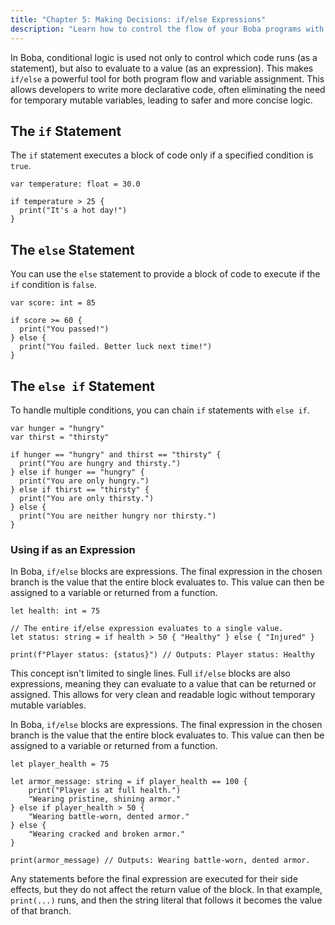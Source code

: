 ```yaml
---
title: "Chapter 5: Making Decisions: if/else Expressions"
description: "Learn how to control the flow of your Boba programs with conditionals."
---
```


In Boba, conditional logic is used not only to control which code runs (as a statement), but also to evaluate to a value (as an expression). This makes `if/else` a powerful tool for both program flow and variable assignment. This allows developers to write more declarative code, often eliminating the need for temporary mutable variables, leading to safer and more concise logic.

## The `if` Statement

The `if` statement executes a block of code only if a specified condition is `true`.

```boba
var temperature: float = 30.0

if temperature > 25 {
  print("It's a hot day!")
}
```

## The `else` Statement

You can use the `else` statement to provide a block of code to execute if the `if` condition is `false`.

```boba
var score: int = 85

if score >= 60 {
  print("You passed!")
} else {
  print("You failed. Better luck next time!")
}
```

## The `else if` Statement

To handle multiple conditions, you can chain `if` statements with `else if`.

```boba
var hunger = "hungry"
var thirst = "thirsty"

if hunger == "hungry" and thirst == "thirsty" {
  print("You are hungry and thirsty.")
} else if hunger == "hungry" {
  print("You are only hungry.")
} else if thirst == "thirsty" {
  print("You are only thirsty.")
} else {
  print("You are neither hungry nor thirsty.")
}
```

### Using if as an Expression

In Boba, `if/else` blocks are expressions. The final expression in the chosen branch is the value that the entire block evaluates to. This value can then be assigned to a variable or returned from a function.

```boba
let health: int = 75

// The entire if/else expression evaluates to a single value.
let status: string = if health > 50 { "Healthy" } else { "Injured" }

print(f"Player status: {status}") // Outputs: Player status: Healthy
```

This concept isn't limited to single lines. Full `if/else` blocks are also expressions, meaning they can evaluate to a value that can be returned or assigned. This allows for very clean and readable logic without temporary mutable variables.

In Boba, `if/else` blocks are expressions. The final expression in the chosen branch is the value that the entire block evaluates to. This value can then be assigned to a variable or returned from a function.
```boba
let player_health = 75

let armor_message: string = if player_health == 100 {
    print("Player is at full health.")
    "Wearing pristine, shining armor."
} else if player_health > 50 {
    "Wearing battle-worn, dented armor."
} else {
    "Wearing cracked and broken armor."
}

print(armor_message) // Outputs: Wearing battle-worn, dented armor.
```

Any statements before the final expression are executed for their side effects, but they do not affect the return value of the block. In that example, `print(...)` runs, and then the string literal that follows it becomes the value of that branch.
